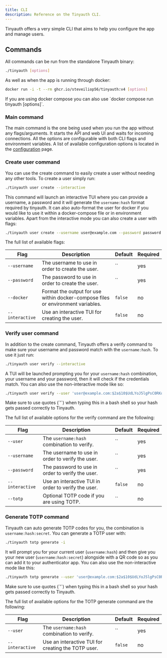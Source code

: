 ```yaml
---
title: CLI
description: Reference on the Tinyauth CLI.
---
```


Tinyauth offers a very simple CLI that aims to help you configure the app and manage users.

## Commands

All commands can be run from the standalone Tinyauth binary:

```sh
./tinyauth [options]
```

As well as when the app is running through docker:

```sh
docker run -i -t --rm ghcr.io/steveiliop56/tinyauth:v4 [options]
```

<Callout type="tip">
  If you are using docker compose you can also use `docker compose run tinyauth
  [options]`.
</Callout>

### Main command

The main command is the one being used when you run the app without any flags/arguments. It starts the API and web UI and waits for incoming connections. All the options are configurable with both CLI flags and environment variables. A list of available configuration options is located in the [configuration](/docs/reference/configuration) page.

### Create user command

You can use the create command to easily create a user without needing any other tools. To create a user simply run:

```sh
./tinyauth user create --interactive
```

This command will launch an interactive TUI where you can provide a username, a password and it will generate the `username:hash` format required by tinyauth. It can also auto-format the user for docker if you would like to use it within a docker-compose file or in environment variables. Apart from the interactive mode you can also create a user with flags:

```sh
./tinyauth user create --username user@example.com --password password
```

The full list of available flags:

| Flag            | Description                                                                     | Default | Required |
| --------------- | ------------------------------------------------------------------------------- | ------- | -------- |
| `--username`    | The username to use in order to create the user.                                | ``      | yes      |
| `--password`    | The password to use in order to create the user.                                | ``      | yes      |
| `--docker`      | Format the output for use within docker-compose files or environment variables. | `false` | no       |
| `--interactive` | Use an interactive TUI for creating the user.                                   | `false` | no       |

### Verify user command

In addition to the create command, Tinyauth offers a verify command to make sure your username and password match with the `username:hash`. To use it just run:

```sh
./tinyauth user verify --interactive
```

A TUI will be launched prompting you for your `username:hash` combination, your username and your password, then it will check if the credentials match. You can also use the non-interactive mode like so:

```sh
./tinyauth user verify --user 'user@example.com:$2a$10$UdLYoJ5lgPsC0RKqYH/jMua7zIn0g9kPqWmhYayJYLaZQ/FTmH2/u' --username user@example.com --password password
```

<Callout type="note">
  Make sure to use quotes (`'`) when typing this in a bash shell so your hash
  gets passed correctly to Tinyauth.
</Callout>

The full list of available options for the verify command are the following:

| Flag            | Description                                         | Default | Required |
| --------------- | --------------------------------------------------- | ------- | -------- |
| `--user`        | The `username:hash` combination to verify.          | ``      | yes      |
| `--username`    | The username to use in order to verify the user.    | ``      | yes      |
| `--password`    | The password to use in order to verify the user.    | ``      | yes      |
| `--interactive` | Use an interactive TUI in order to verify the user. | `false` | no       |
| `--totp`        | Optional TOTP code if you are using TOTP.           | ``      | no       |

### Generate TOTP command

Tinyauth can auto generate TOTP codes for you, the combination is `username:hash:secret`. You can generate a TOTP user with:

```sh
./tinyauth totp generate -i
```

It will prompt you for your current user (`username:hash`) and then give you your new user (`username:hash:secret`) alongside with a QR code so as you can add it to your authenticator app. You can also use the non-interactive mode like this:

```sh
./tinyauth totp generate --user 'user@example.com:$2a$10$UdLYoJ5lgPsC0RKqYH/jMua7zIn0g9kPqWmhYayJYLaZQ/FTmH2/u'
```

<Callout type="note">
  Make sure to use quotes (`'`) when typing this in a bash shell so your hash
  gets passed correctly to Tinyauth.
</Callout>

The full list of available options for the TOTP generate command are the following:

| Flag            | Description                                        | Default | Required |
| --------------- | -------------------------------------------------- | ------- | -------- |
| `--user`        | The `username:hash` combination to verify.         | ``      | yes      |
| `--interactive` | Use an interactive TUI for creating the TOTP user. | `false` | no       |
